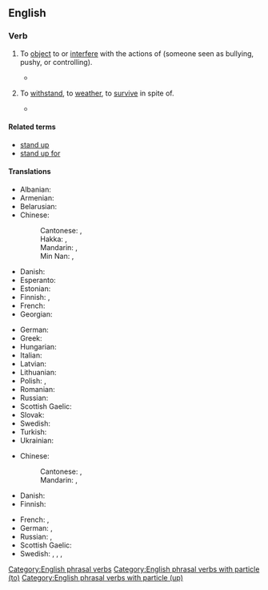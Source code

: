 ==English==

===Verb===
{{en-verb|head=[[stand up]] [[to]]|stand<,,stood> up to}}

# {{lb|en|transitive}} To [[object]] to or [[interfere]] with the actions of (someone seen as bullying, pushy, or controlling).
#: {{ux|en|If anyone '''stood up to''' him, I bet he'd back down.}}
#* {{quote-journal|en|date=2020 July 15|author=Christian Wolmar|title=J'Accuse...! A letter to Prime Minister Boris Johnson|journal=Rail|pages=50-51|text=He stated flatly that he could not run his airline with the middle seats unoccupied, as it was simply uneconomic. Actually, he probably could, but he '''stood up to''' the Government and ministers wilted and simply acquiesced. We needed some strong figure in the [rail] industry to '''stand up to''' government, but there has been no one to knock on number 10's door and argue the case.}}
# {{lb|en|transitive}} To [[withstand]], to [[weather]], to [[survive]] in spite of.
#: {{ux|en|The paint looks good, but I don't know if it will '''stand up to''' years of weather.}}
#* {{quote-journal|en|year=1962|month=March|title=The New Year Freeze-up on British Railways|journal=Modern Railways|page=158|text=Overhead electric equipment generally '''stood up well both to''' the weight of vertically falling snow and '''to''' the effects of snow on contact wires; [...].}}

====Related terms====
* [[stand up]]
* [[stand up for]]

====Translations====
{{trans-top|object or interfere}}
* Albanian: {{t-needed|sq}}
* Armenian: {{t-needed|hy}}
* Belarusian: {{t-needed|be}}
* Chinese:
*: Cantonese: {{t|yue|面對|sc=Hant}}, {{t|yue|面对|tr=min6 deoi3|sc=Hant}}
*: Hakka: {{t|hak|面對|sc=Hans}}, {{t|hak|面对|tr=mien-tui|sc=Hans}}
*: Mandarin: {{t+|cmn|面對|sc=Hani}}, {{t+|cmn|面对|tr=miànduì|sc=Hani}}
*: Min Nan: {{t+|nan|面對|sc=Hans}}, {{t|nan|面对|tr=bīn-tùi / biān-tùi|sc=Hans}}
* Danish: {{t-needed|da}}
* Esperanto: {{t-needed|eo}}
* Estonian: {{t-needed|et}}
* Finnish: {{t|fi|[[nousta]] [[vastaan]]}}, {{t+|fi|vastustaa}}
* French: {{t+|fr|tenir tête}}
* Georgian: {{t-needed|ka}}
{{trans-mid}}
* German: {{t+|de|[[Widerstand]] [[leisten]]}}
* Greek: {{t-needed|el}}
* Hungarian: {{t-needed|hu}}
* Italian: {{t|it|tenere testa}}
* Latvian: {{t-needed|lv}}
* Lithuanian: {{t-needed|lt}}
* Polish: {{t|pl|stawiać czoła|impf}}, {{t|pl|stawić czoła|pf}}
* Romanian: {{t-needed|ro}}
* Russian: {{t-needed|ru}}
* Scottish Gaelic: {{t|gd|cum ri}}
* Slovak: {{t-needed|sk}}
* Swedish: {{t+|sv|stå emot}}
* Turkish: {{t-needed|tr}}
* Ukrainian: {{t-needed|uk}}
{{trans-bottom}}

{{trans-top|withstand}}
* Chinese:
*: Cantonese: {{t|yue|經得起|sc=Hant}}, {{t|yue|经得起|tr=ging1 dak1 hei2|sc=Hant}}
*: Mandarin: {{t+|cmn|經得起|sc=Hani}}, {{t+|cmn|经得起|tr=jīngdeqǐ|sc=Hani}}
* Danish: {{t-needed|da}}
* Finnish: {{t+|fi|kestää}}
{{trans-mid}}
* French: {{t+|fr|tenir}}, {{t+|fr|supporter}}
* German: {{t+|de|standhalten}}, {{t+|de|[[gewachsen]] [[sein]]}}
* Russian: {{t+|ru|выде́рживать}}, {{t+|ru|выносить}}
* Scottish Gaelic: {{t|gd|cum ri}}
* Swedish: {{t+|sv|tåla}}, {{t+|sv|stå emot}}, {{t|sv|stå pall för}}, {{t+|sv|hålla för}}
{{trans-bottom}}

[[Category:English phrasal verbs]]
[[Category:English phrasal verbs with particle (to)]]
[[Category:English phrasal verbs with particle (up)]]